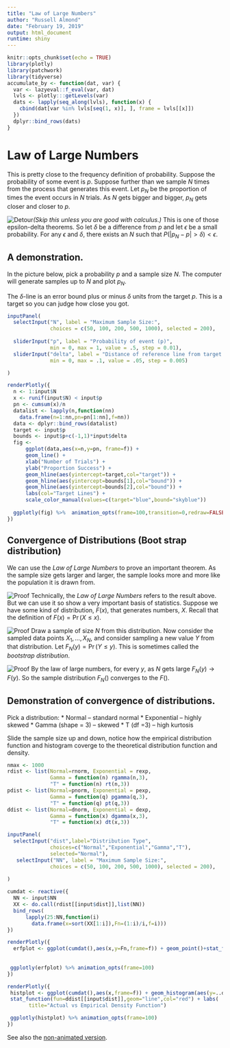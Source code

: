 ```yaml
---
title: "Law of Large Numbers"
author: "Russell Almond"
date: "February 19, 2019"
output: html_document
runtime: shiny
---
```


```r
knitr::opts_chunk$set(echo = TRUE)
library(plotly)
library(patchwork)
library(tidyverse)
accumulate_by <- function(dat, var) {
  var <- lazyeval::f_eval(var, dat)
  lvls <- plotly:::getLevels(var)
  dats <- lapply(seq_along(lvls), function(x) {
    cbind(dat[var %in% lvls[seq(1, x)], ], frame = lvls[[x]])
  })
  dplyr::bind_rows(dats)
}
```
# Law of Large Numbers

This is pretty close to the frequency definition of probability.  Suppose the probability of some event is $p$.  Suppose further than we sample $N$ times from the process that generates this event.  Let $p_N$ be the proportion of times the event occurs in $N$ trials.  As $N$ gets bigger and bigger, $p_N$ gets closer and closer to $p$.

![Detour](sign_turn_left.png)_(Skip this unless you are good with calculus.)_  This is one of those epsilon-delta theorems.  So let $\delta$ be a difference from $p$ and let $\epsilon$ be a small probability.  For any $\epsilon$ and $\delta$, there exists an $N$ such that $P(|p_N-p|>\delta) < \epsilon$.


## A demonstration.

In the picture below, pick a probability $p$ and a sample size $N$.  The computer will generate samples up to $N$ and plot $p_N$.

The $\delta$-line is an error bound plus or minus $\delta$ units from the target $p$.  This is a target so you can judge how close you got.


```r
inputPanel(
  selectInput("N", label = "Maximum Sample Size:",
              choices = c(50, 100, 200, 500, 1000), selected = 200),
  
  sliderInput("p", label = "Probability of event (p)",
              min = 0, max = 1, value = .5, step = 0.01),
  sliderInput("delta", label = "Distance of reference line from target (delta)",
              min = 0, max = .1, value = .05, step = 0.005)

)

renderPlotly({
  n <- 1:input$N
  x <- runif(input$N) < input$p
  pn <- cumsum(x)/n
  datalist <- lapply(n,function(nn)
    data.frame(n=1:nn,pn=pn[1:nn],f=nn))
  data <- dplyr::bind_rows(datalist)
  target <- input$p
  bounds <- input$p+c(-1,1)*input$delta
  fig <- 
      ggplot(data,aes(x=n,y=pn, frame=f)) +
      geom_line() +
      xlab("Number of Trials") +
      ylab("Proportion Success") +
      geom_hline(aes(yintercept=target,col="target")) +
      geom_hline(aes(yintercept=bounds[1],col="bound")) +
      geom_hline(aes(yintercept=bounds[2],col="bound")) + 
      labs(col="Target Lines") +
      scale_color_manual(values=c(target="blue",bound="skyblue"))
  
  ggplotly(fig) %>%  animation_opts(frame=100,transition=0,redraw=FALSE)
})
```

## Convergence of Distributions (Boot strap distribution)

We can use the _Law of Large Numbers_ to prove an important theorem.  As the sample size gets larger and larger, the sample looks more and more like the population it is drawn from.



![Proof](sign_turn_left.png) Technically, the _Law of Large Numbers_ refers to the result above.  But we can use it so show a very important basis of statistics.  Suppose we have some kind of distribution, $F(x)$, that generates numbers, $X$.  Recall that the definition of $F(x)=\Pr(X \leq x)$.

![Proof](sign_turn_left.png) Draw a sample of size $N$ from this distribution.  Now consider the sampled data points $X_1,\ldots,X_N$, and consider sampling a new value $Y$ from that distribution.  Let $F_N(y) = \Pr(Y \leq y)$.  This is sometimes called the _bootstrap distribution_.  

![Proof](sign_turn_left.png) By the law of large numbers, for every $y$, as $N$ gets large $F_N(y) \rightarrow F(y)$.  So the sample distribution $F_N()$ converges to the $F()$.

## Demonstration of convergence of distributions.

Pick a distribution:
* Normal -- standard normal
* Exponential -- highly skewed
* Gamma (shape = 3) -- skewed
* T (df =3) -- high kurtosis

Slide the sample size up and down, notice how the empirical distribution function and histogram coverge to the theoretical distribution function and density.

```r
nmax <- 1000
rdist <- list(Normal=rnorm, Exponential = rexp, 
              Gamma = function(n) rgamma(n,3),
              "T" = function(n) rt(n,3))
pdist <- list(Normal=pnorm, Exponential = pexp, 
              Gamma = function(q) pgamma(q,3),
              "T" = function(q) pt(q,3))
ddist <- list(Normal=dnorm, Exponential = dexp, 
              Gamma = function(x) dgamma(x,3),
              "T" = function(x) dt(x,3))

inputPanel(
  selectInput("dist",label="Distribution Type",
              choices=c("Normal","Exponential","Gamma","T"),
              selected="Normal"),
   selectInput("NN", label = "Maximum Sample Size:",
              choices = c(50, 100, 200, 500, 1000), selected = 200),
  
)

cumdat <- reactive({
  NN <- input$NN
  XX <- do.call(rdist[[input$dist]],list(NN))
  bind_rows(
      lapply(25:NN,function(i)
        data.frame(x=sort(XX[1:i]),Fn=(1:i)/i,f=i)))
})

renderPlotly({
  erfplot <- ggplot(cumdat(),aes(x,y=Fn,frame=f)) + geom_point()+stat_function(fun=pdist[[input$dist]],geom = "line",col="red") +  labs(title="Actual vs Empirical Distribution Function")
  
 
 ggplotly(erfplot) %>% animation_opts(frame=100) 
})

renderPlotly({
 histplot <- ggplot(cumdat(),aes(x,frame=f)) + geom_histogram(aes(y=..density..),binwidth=.25, position="identity") +
 stat_function(fun=ddist[[input$dist]],geom="line",col="red") + labs(
       title="Actual vs Empirical Density Function")

 ggplotly(histplot) %>% animation_opts(frame=100)
})
```

See also the [non-animated version](LawOfLargeNumbers.Rmd).


